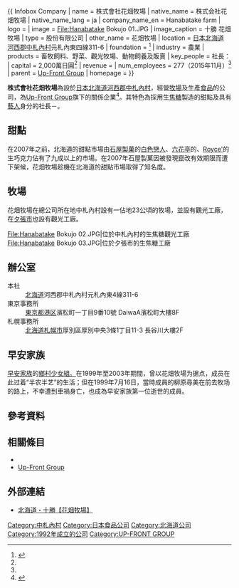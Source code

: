 {{ Infobox Company
| name = 株式會社花畑牧場
| native_name = 株式会社花畑牧場
| native_name_lang = ja
| company_name_en = Hanabatake farm
| logo =
| image = File:Hanabatake Bokujo 01.JPG
| image_caption = 十勝 花畑牧場
| type = 股份有限公司
| other_name = 花畑牧場
| location  = [[日本|日本]][[北海道|北海道]]<br />[[河西郡|河西郡]][[中札內村|中札內村]]元札內東四線311-6
| foundation = {{Start date|1992|5|7}}<ref name="about">{{Cite web| url=http://www.hanabatakebokujo.com/about/company.html| title=會社概要與沿革| publisher=花畑牧場| accessdate=2016-03-15| language=ja| archive-date=2016-03-12| archive-url=https://web.archive.org/web/20160312094342/http://www.hanabatakebokujo.com/about/company.html| dead-url=no}}</ref>
| industry = 農業
| products = 畜牧飼料、野菜、觀光牧場、動物飼養及販賣
| key_people = 社長：{{tsl|ja|田中義剛}}
| capital = 2,000萬日圓<ref name="about"/>
| revenue = 
| num_employees = 277（2015年11月）<ref name="about"/>
| parent = [[Up-Front_Group|Up-Front Group]]
| homepage = {{URL|hanabatakebokujo.com}}
}}

'''株式會社花畑牧場'''為設於[[日本|日本]][[北海道|北海道]][[河西郡|河西郡]][[中札內村|中札內村]]，經營[[牧場|牧場]]及生產[[食品|食品]]的公司，為[[Up-Front_Group|Up-Front Group]]旗下的關係企業<ref>{{Cite web| url=http://www.ufg.co.jp/associated/#asat09| title=關連會社| language=ja| accessdate=2016-03-15| publisher=UP-FRONT GROUP Co.,Ltd.| archive-date=2016-03-15| archive-url=https://web.archive.org/web/20160315031117/http://ufg.co.jp/associated/#asat09| dead-url=no}}</ref>。其特色為採用生[[焦糖|焦糖]]製造的甜點及具有[[藝人|藝人]]身分的社長－{{tsl|ja|田中義剛}}。

== 甜點 ==
在2007年之前，北海道的甜點市場由[[石屋製菓|石屋製菓]]的[[白色戀人|白色戀人]]、[[六花亭|六花亭]]的{{tsl|ja|ルセイバターサンド|藍姆葡萄奶油夾心餅乾}}、[[Royce'|Royce']]的生巧克力佔有了九成以上的市場。在2007年石屋製菓因被發現竄改有效期限而遭下架候，花畑牧場趁機在北海道的甜點市場取得了知名度。

== 牧場 ==
花畑牧場在總公司所在地中札內村設有一佔地23公頃的牧場，並設有觀光工廠，在[[夕張市|夕張市]]也設有觀光工廠。

<gallery widths=200px heights=150px>
File:Hanabatake Bokujo 02.JPG|位於中札內村的生焦糖觀光工廠
File:Hanabatake Bokujo 03.JPG|位於夕張市的生焦糖工廠
</gallery>

== 辦公室 ==

; 本社
: [[北海道|北海道]]河西郡中札內村元札內東4線311-6
; 東京事務所
: [[東京都|東京都]][[港区_(東京都)|港区]]濱松町一丁目9番10號 DaiwaA濱松町大樓8F
; 札幌事務所
: [[北海道|北海道]][[札幌市|札幌市]]厚別區厚別中央3條1丁目11-3 長谷川大樓2F

==早安家族==

[[早安家族|早安家族]]的[[鄉村少女組。|鄉村少女組。]]在1999年至2003年期間，曾以花畑牧場为据点，成员在此过着“半农半艺”的生活；但在1999年7月16日，當時成員的柳原尋美在前去牧场的路上，不幸遭到車禍身亡，也成為早安家族第一位逝世的成員。

== 參考資料 ==
{{Reflist}}

== 相關條目 ==
{{commonscat|Hanabatake farm}}
* {{tsl|ja|田中義剛}}
* [[Up-Front_Group|Up-Front Group]]

== 外部連結 ==
* {{Ja}} [http://www.hanabatakebokujo.com/ 北海道・十勝【花畑牧場】] {{Wayback|url=http://www.hanabatakebokujo.com/ |date=20160313210833 }}

{{DEFAULTSORT:Hanabatakebokujo}}

[[Category:中札內村|Category:中札內村]]
[[Category:日本食品公司|Category:日本食品公司]]
[[Category:北海道公司|Category:北海道公司]]
[[Category:1992年成立的公司|Category:1992年成立的公司]]
[[Category:UP-FRONT_GROUP|Category:UP-FRONT GROUP]]